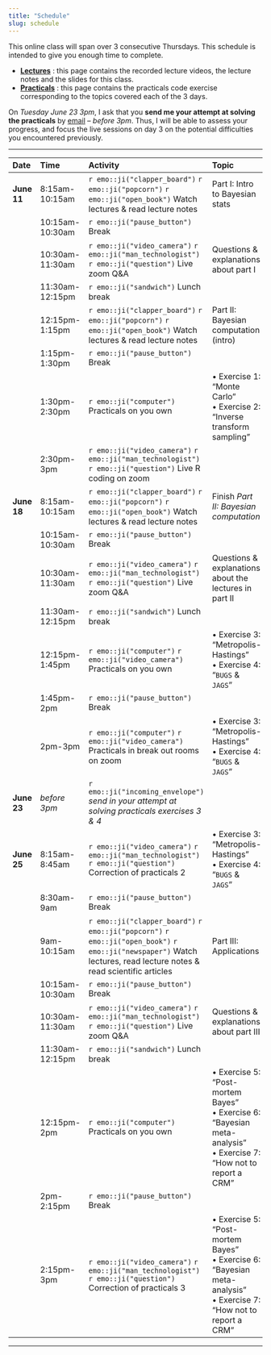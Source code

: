 ```yaml
---
title: "Schedule"
slug: schedule
---
```


This online class will span over 3 consecutive Thursdays. This schedule is intended to give you enough time to complete.

- [**Lectures**](/lectures/) <i class="fas fa-book-reader"></i> <i class="fas fa-chalkboard-teacher"></i> : this page contains the recorded lecture videos, the lecture notes and the slides for this class.
- [**Practicals**](/practicals/) <i class="fas fa-laptop-code"></i> : this page contains the practicals code exercise corresponding to the topics covered each of the 3 days.

On *Tuesday June 23 3pm*, I ask that you **send me your attempt at solving the practicals** by [email](mailto::boris.hejblum@u-bordeaux.fr) – *before 3pm*. Thus, I will be able to assess your progress, and focus the live sessions on day 3 on the potential difficulties you encountered previously.

---

| **Date**       | **Time**        | **Activity**                                                                                                      | **Topic**                               |
|:---------------|:----------------|:------------------------------------------------------------------------------------------------------------------|:----------------------------------------|
| **June 11**    | 8:15am-10:15am        | `r emo::ji("clapper_board")` `r emo::ji("popcorn")` `r emo::ji("open_book")` Watch lectures & read lecture notes  | Part I: Intro to Bayesian stats         |
|                | 10:15am-10:30am    | `r emo::ji("pause_button")` Break                                                                                 |                                         |
|                | 10:30am-11:30am | `r emo::ji("video_camera")` `r emo::ji("man_technologist")` `r emo::ji("question")` Live zoom Q&A                 | Questions & explanations about part I   |
|                | 11:30am-12:15pm | `r emo::ji("sandwich")` Lunch break                                                                               |                                         |
|                | 12:15pm-1:15pm  | `r emo::ji("clapper_board")` `r emo::ji("popcorn")` `r emo::ji("open_book")` Watch lectures & read lecture notes  | Part II: Bayesian computation (intro)   |
|                | 1:15pm-1:30pm   | `r emo::ji("pause_button")` Break                                                                                 |                                         |
|                | 1:30pm- 2:30pm  | `r emo::ji("computer")` Practicals on you own                                                                     | • Exercise 1: "Monte Carlo" <br> • Exercise 2: "Inverse transform sampling" |
|                | 2:30pm-3pm      | `r emo::ji("video_camera")` `r emo::ji("man_technologist")` `r emo::ji("question")` Live R coding on zoom         |                                         |
| **June 18**    | 8:15am-10:15am  | `r emo::ji("clapper_board")` `r emo::ji("popcorn")` `r emo::ji("open_book")` Watch lectures & read lecture notes  | Finish *Part II: Bayesian computation* |
|                | 10:15am-10:30am | `r emo::ji("pause_button")` Break                                                                                 |                                         |
|                | 10:30am-11:30am | `r emo::ji("video_camera")` `r emo::ji("man_technologist")` `r emo::ji("question")` Live zoom Q&A                 | Questions & explanations about the lectures in part II  |
|                | 11:30am-12:15pm | `r emo::ji("sandwich")` Lunch break                                                                               |                                         |
|                | 12:15pm- 1:45pm | `r emo::ji("computer")` `r emo::ji("video_camera")` Practicals on you own                                                                     | • Exercise 3: "Metropolis-Hastings" <br> • Exercise 4: "`BUGS` & `JAGS`" |
|                | 1:45pm-2pm   | `r emo::ji("pause_button")` Break                                                                                 |                                         |
|                | 2pm-3pm      | `r emo::ji("computer")` `r emo::ji("video_camera")` Practicals in break out rooms on zoom            |• Exercise 3: "Metropolis-Hastings" <br> • Exercise 4: "`BUGS` & `JAGS`" |
| **June 23**    | *before 3pm*    | `r emo::ji("incoming_envelope")` *send in your attempt at solving practicals exercises 3 & 4*                                   |                                         |
| **June 25**    | 8:15am-8:45am      | `r emo::ji("video_camera")` `r emo::ji("man_technologist")` `r emo::ji("question")` Correction of practicals 2    | • Exercise 3: "Metropolis-Hastings" <br> • Exercise 4: "`BUGS` & `JAGS`" |
|                | 8:30am-9am   | `r emo::ji("pause_button")` Break                                                                                 |                                         |
|                | 9am-10:15am  | `r emo::ji("clapper_board")` `r emo::ji("popcorn")` `r emo::ji("open_book")` `r emo::ji("newspaper")` Watch lectures, read lecture notes & read scientific articles  | Part III: Applications                  |
|                | 10:15am-10:30am  | `r emo::ji("pause_button")` Break                                                                                 |                                         |
|                | 10:30am-11:30am | `r emo::ji("video_camera")` `r emo::ji("man_technologist")` `r emo::ji("question")` Live zoom Q&A                 | Questions & explanations about part III |
|                | 11:30am-12:15pm | `r emo::ji("sandwich")` Lunch break                                                                               |                                         |
|                | 12:15pm- 2pm    | `r emo::ji("computer")` Practicals on you own                                                                     | • Exercise 5: "Post-mortem Bayes" <br> • Exercise 6: "Bayesian meta-analysis" <br> • Exercise 7: "How not to report a CRM" |
|                | 2pm-2:15pm  | `r emo::ji("pause_button")` Break                                                                                 |                                         |
|                | 2:15pm-3pm      | `r emo::ji("video_camera")` `r emo::ji("man_technologist")` `r emo::ji("question")` Correction of practicals 3    | • Exercise 5: "Post-mortem Bayes" <br> • Exercise 6: "Bayesian meta-analysis" <br> • Exercise 7: "How not to report a CRM" |    

---